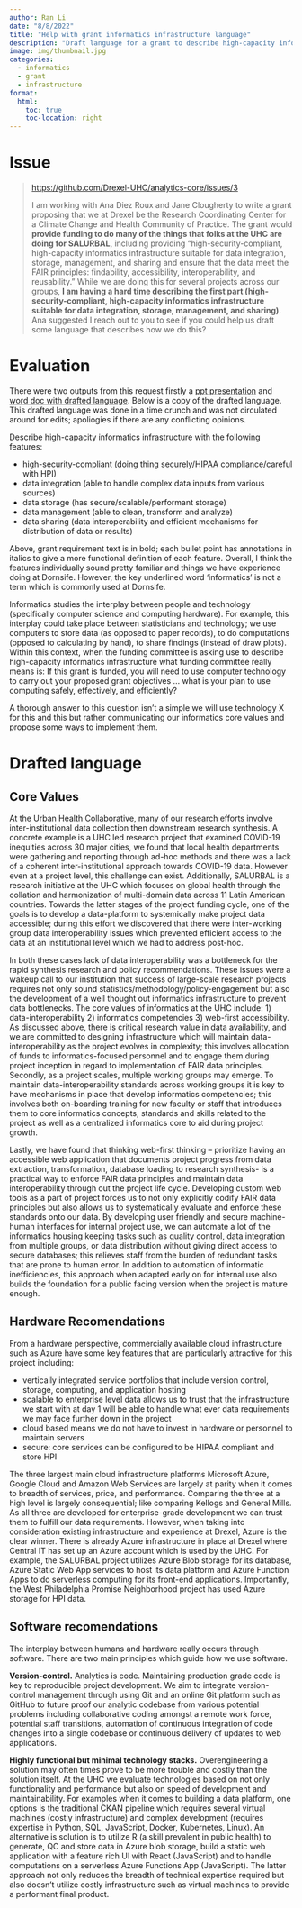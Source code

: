```yaml
---
author: Ran Li
date: "8/8/2022"
title: "Help with grant informatics infrastructure language"
description: "Draft language for a grant to describe high-capacity informatics infrastructure "
image: img/thumbnail.jpg
categories:
  - informatics 
  - grant
  - infrastructure
format: 
  html:
    toc: true
    toc-location: right 
---
```


# Issue


> <https://github.com/Drexel-UHC/analytics-core/issues/3>
>
> I am working with Ana Diez Roux and Jane Clougherty to write a grant proposing that we at Drexel be the Research Coordinating Center for a Climate Change and Health Community of Practice. The grant would **provide funding to do many of the things that folks at the UHC are doing for SALURBAL**, including providing "high-security-compliant, high-capacity informatics infrastructure suitable for data integration, storage, management, and sharing and ensure that the data meet the FAIR principles: findability, accessibility, interoperability, and reusability." While we are doing this for several projects across our groups, **I am having a hard time describing the first part (high-security-compliant, high-capacity informatics infrastructure suitable for data integration, storage, management, and sharing)**. Ana suggested I reach out to you to see if you could help us draft some language that describes how we do this?

# Evaluation

:::{.callout-note}

There were two outputs from this request firstly a [ppt presentation](ouputs/grant infrastructure slides.pptx) and [word doc with drafted language](ouputs/grant infrastructure language.docx). Below is a copy of the drafted language. This drafted language was done in a time crunch and was not circulated around for edits; apoliogies if there are any conflicting opinions.
:::

Describe high-capacity informatics infrastructure with the following features:

-	high-security-compliant  (doing thing securely/HIPAA compliance/careful with HPI)
-	data integration (able to handle complex data inputs from various sources)
-	data storage (has secure/scalable/performant storage)
-	data management (able to clean, transform and analyze)
-	data sharing (data interoperability and efficient mechanisms for distribution of data or results)

Above, grant requirement text is in bold; each bullet point has annotations in italics to give a more functional definition of each feature. Overall, I think the features individually sound pretty familiar and things we have experience doing at Dornsife. However, the key underlined word ‘informatics’ is not a term which is commonly used at Dornsife.  

Informatics studies the interplay between people and technology (specifically computer science and computing hardware). For example, this interplay could take place between statisticians and technology; we use computers to store data (as opposed to paper records), to do computations (opposed to calculating by hand), to share findings (instead of draw plots). Within this context, when the funding committee is asking use to describe high-capacity informatics infrastructure what funding committee really means is: If this grant is funded, you will need to use computer technology to carry out your proposed grant objectives ... what is your plan to use computing safely, effectively, and efficiently? 

A thorough answer to this question isn’t a simple we will use technology X for this and this but rather communicating our informatics core values and propose some ways to implement them. 




# Drafted language

## Core Values

At the Urban Health Collaborative, many of our research efforts involve inter-institutional data collection then downstream research synthesis. A concrete example is a UHC led research project that examined COVID-19 inequities across 30 major cities, we found that local health departments were gathering and reporting through ad-hoc methods and there was a lack of a coherent inter-institutional approach towards COVID-19 data. However even at a project level, this challenge can exist. Additionally, SALURBAL is a research initiative at the UHC which focuses on global health through the collation and harmonization of multi-domain data across 11 Latin American countries. Towards the latter stages of the project funding cycle, one of the goals is to develop a data-platform to systemically make project data accessible; during this effort we discovered that there were inter-working group data interoperability issues which prevented efficient access to the data at an institutional level which we had to address post-hoc. 

In both these cases lack of data interoperability was a bottleneck for the rapid synthesis research and policy recommendations. These issues were a wakeup call to our institution that success of large-scale research projects requires not only sound statistics/methodology/policy-engagement but also the development of a well thought out informatics infrastructure to prevent data bottlenecks. The core values of informatics at the UHC include: 1) data-interoperability 2) informatics competencies 3) web-first accessibility.  As discussed above, there is critical research value in data availability, and we are committed to designing infrastructure which will maintain data-interoperability as the project evolves in complexity; this involves allocation of funds to informatics-focused personnel and to engage them during project inception in regard to implementation of FAIR data principles. Secondly, as a project scales, multiple working groups may emerge. To maintain data-interoperability standards across working groups it is key to have mechanisms in place that develop informatics competencies; this involves both on-boarding training for new faculty or staff that introduces them to core informatics concepts, standards and skills related to the project as well as a centralized informatics core to aid during project growth.

Lastly, we have found that thinking web-first thinking – prioritize having an accessible web application that documents project progress from data extraction, transformation, database loading to research synthesis- is a practical way to enforce FAIR data principles and maintain data interoperability through out the project life cycle. Developing custom web tools as a part of project forces us to not only explicitly codify FAIR data principles but also allows us to systematically evaluate and enforce these standards onto our data. By developing user friendly and secure machine-human interfaces for internal project use,  we can automate a lot of the informatics housing keeping tasks such as quality control, data integration from multiple groups, or data distribution without giving direct access to secure databases; this relieves staff from the burden of redundant tasks that are prone to human error. In addition to automation of informatic inefficiencies, this approach when adapted early on for internal use also builds the foundation for a public facing version when the project is mature enough. 

## Hardware Recomendations

From a hardware perspective, commercially available cloud infrastructure such as Azure have some key features that are particularly attractive for this project including: 

-	vertically integrated service portfolios that include version control, storage, computing, and application hosting 
-	scalable to enterprise level data allows us to trust that the infrastructure we start with at day 1 will be able to handle what ever data requirements we may face further down in the project 
-	cloud based means we do not have to invest in hardware or personnel to maintain servers
-	secure: core services can be configured to be HIPAA compliant and store HPI

The three largest main cloud infrastructure platforms Microsoft Azure, Google Cloud and Amazon Web Services are largely at parity when it comes to breadth of services, price, and performance. Comparing the three at a high level is largely consequential; like comparing Kellogs and General Mills. As all three are developed for enterprise-grade development we can trust them to fulfill our data requirements. However, when taking into consideration  existing infrastructure and experience at Drexel, Azure is the clear winner. There is already Azure infrastructure in place at Drexel where Central IT has set up an Azure account which is used by the UHC. For example, the SALURBAL project utilizes Azure Blob storage for its database, Azure Static Web App services to host its data platform and Azure Function Apps to do serverless computing for its front-end applications. Importantly, the West Philadelphia Promise Neighborhood project has used Azure storage for HPI data.

## Software recomendations

The interplay between humans and hardware really occurs through software. There are two main principles which guide how we use software.

**Version-control.** Analytics is code. Maintaining production grade code is key to reproducible project development. We aim to integrate version-control management through using Git and an online Git platform such as GitHub to future proof our analytic codebase from various potential problems including collaborative coding amongst a remote work force, potential staff transitions, automation of continuous integration of code changes into a single codebase or continuous delivery of updates to web applications. 

**Highly functional but minimal technology stacks.** Overengineering a solution may often times prove to be more trouble and costly than the solution itself. At the UHC we evaluate technologies based on not only functionality and performance but also on speed of development and maintainability. For examples when it comes to building a data platform, one options is the traditional CKAN pipeline which requires several virtual machines (costly infrastructure) and complex development (requires expertise in Python, SQL, JavaScript, Docker, Kubernetes, Linux). An alternative is solution is to utilize R (a skill prevalent in public health) to generate, QC and store data in Azure blob storage, build a static web application with a feature rich UI with React (JavaScript) and to handle computations on a serverless Azure Functions App (JavaScript). The latter approach not only reduces the breadth of technical expertise required but also doesn’t utilize costly infrastructure such as virtual machines to provide a performant final product. 
 

